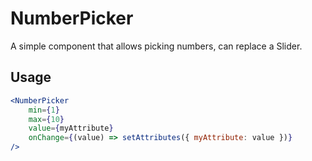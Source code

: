 # NumberPicker

A simple component that allows picking numbers, can replace a Slider.

## Usage

```jsx
<NumberPicker
	min={1}
	max={10}
	value={myAttribute}
	onChange={(value) => setAttributes({ myAttribute: value })}
/>
```
